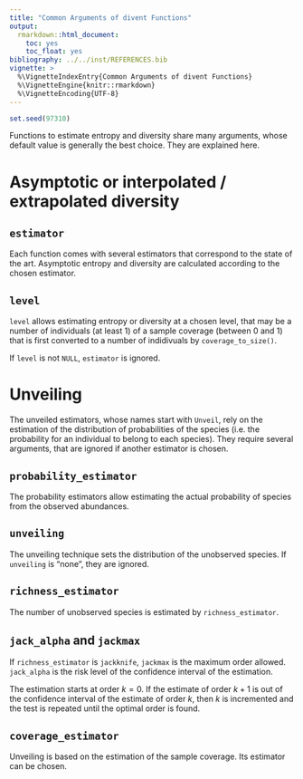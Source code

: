 ```yaml
---
title: "Common Arguments of divent Functions"
output:
  rmarkdown::html_document:
    toc: yes
    toc_float: yes
bibliography: ../../inst/REFERENCES.bib
vignette: >
  %\VignetteIndexEntry{Common Arguments of divent Functions}
  %\VignetteEngine{knitr::rmarkdown}
  %\VignetteEncoding{UTF-8}
---
```


```r
set.seed(97310)
```

Functions to estimate entropy and diversity share many arguments, whose default value is generally the best choice.
They are explained here.


# Asymptotic or interpolated / extrapolated diversity

## `estimator`

Each function comes with several estimators that correspond to the state of the art.
Asymptotic entropy and diversity are calculated according to the chosen estimator.

## `level`

`level` allows estimating entropy or diversity at a chosen level, that may be a number of individuals (at least 1) of a sample coverage (between 0 and 1) that is first converted to a number of indidivuals by `coverage_to_size()`.

If `level` is not `NULL`, `estimator` is ignored.


# Unveiling

The unveiled estimators, whose names start with `Unveil`, rely on the estimation of the distribution of probabilities of the species (i.e. the probability for an individual to belong to each species).
They require several arguments, that are ignored if another estimator is chosen.

## `probability_estimator`

The probability estimators allow estimating the actual probability of species from the observed abundances.

## `unveiling`

The unveiling technique sets the distribution of the unobserved species.
If `unveiling` is "none", they are ignored.

## `richness_estimator`

The number of unobserved species is estimated by `richness_estimator`.

## `jack_alpha` and `jackmax`

If `richness_estimator` is `jackknife`, `jackmax` is the maximum order allowed.
`jack_alpha` is the risk level of the confidence interval of the estimation.

The estimation starts at order $k=0$.
If the estimate of order $k+1$ is out of the confidence interval of the estimate of order $k$, then $k$ is incremented and the test is repeated until the optimal order is found.

## `coverage_estimator`

Unveiling is based on the estimation of the sample coverage.
Its estimator can be chosen.
